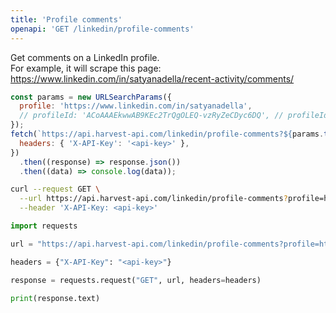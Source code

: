 ```yaml
---
title: 'Profile comments'
openapi: 'GET /linkedin/profile-comments'
---
```


Get comments on a LinkedIn profile.  
For example, it will scrape this page: https://www.linkedin.com/in/satyanadella/recent-activity/comments/

<CodeGroup>

```javascript JavaScript
const params = new URLSearchParams({
  profile: 'https://www.linkedin.com/in/satyanadella',
  // profileId: 'ACoAAAEkwwAB9KEc2TrQgOLEQ-vzRyZeCDyc6DQ', // profileId is preferable & faster
});
fetch(`https://api.harvest-api.com/linkedin/profile-comments?${params.toString()}`, {
  headers: { 'X-API-Key': '<api-key>' },
})
  .then((response) => response.json())
  .then((data) => console.log(data));
```

```bash cURL
curl --request GET \
  --url https://api.harvest-api.com/linkedin/profile-comments?profile=https://www.linkedin.com/in/satyanadella \
  --header 'X-API-Key: <api-key>'
```

```python Python
import requests

url = "https://api.harvest-api.com/linkedin/profile-comments?profile=https://www.linkedin.com/in/satyanadella"

headers = {"X-API-Key": "<api-key>"}

response = requests.request("GET", url, headers=headers)

print(response.text)
```

</CodeGroup>
